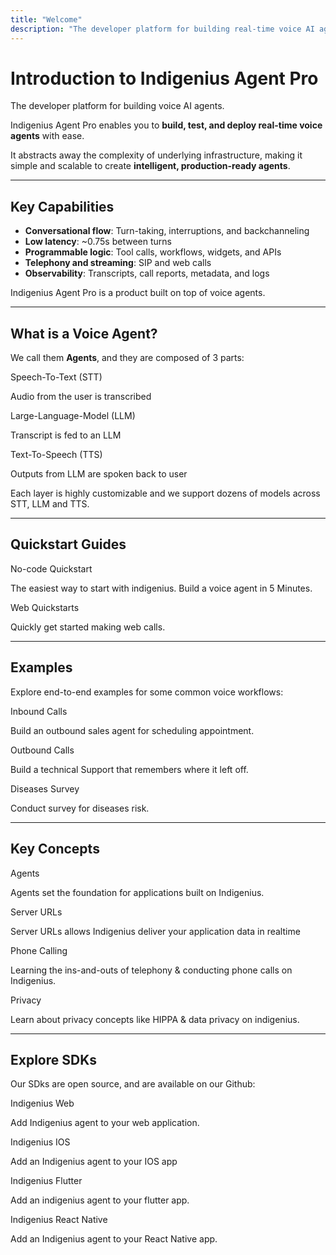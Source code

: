 ```yaml
---
title: "Welcome"
description: "The developer platform for building real-time voice AI agents"
---
```


# Introduction to Indigenius Agent Pro

The developer platform for building voice AI agents.

Indigenius Agent Pro enables you to **build, test, and deploy real-time voice agents** with ease.

It abstracts away the complexity of underlying infrastructure, making it simple and scalable to create **intelligent, production-ready agents**.

---

## Key Capabilities

- **Conversational flow**: Turn-taking, interruptions, and backchanneling
- **Low latency**: ~0.75s between turns
- **Programmable logic**: Tool calls, workflows, widgets, and APIs
- **Telephony and streaming**: SIP and web calls
- **Observability**: Transcripts, call reports, metadata, and logs

Indigenius Agent Pro is a product built on top of voice agents.

---

## What is a Voice Agent?

We call them **Agents**, and they are composed of 3 parts:

<div className="grid grid-cols-2 gap-4 mt-6">

  <div className="p-4 rounded-xl border shadow-sm bg-white hover:border-[#F79320] transition-colors">
    <p className="font-semibold">Speech-To-Text (STT)</p>
    <p className="text-sm text-gray-600">Audio from the user is transcribed</p>
  </div>

  <div className="p-4 rounded-xl border shadow-sm bg-white hover:border-[#F79320] transition-colors">
    <p className="font-semibold">Large-Language-Model (LLM)</p>
    <p className="text-sm text-gray-600">Transcript is fed to an LLM</p>
  </div>

  <div className="p-4 rounded-xl border shadow-sm bg-white hover:border-[#F79320] transition-colors">
    <p className="font-semibold">Text-To-Speech (TTS)</p>
    <p className="text-sm text-gray-600">Outputs from LLM are spoken back to user</p>
  </div>

</div>

Each layer is highly customizable and we support dozens of models across STT, LLM and TTS.

---

## Quickstart Guides

<div className="grid grid-cols-2 gap-4 mt-6">

  <div className="p-4 rounded-xl border shadow-sm bg-white hover:border-[#F79320] transition-colors">
    <p className="font-semibold">No-code Quickstart</p>
    <p className="text-sm text-gray-600">The easiest way to start with indigenius. Build a voice agent in 5 Minutes.</p>
  </div>

  <div className="p-4 rounded-xl border shadow-sm bg-white hover:border-[#F79320] transition-colors">
    <p className="font-semibold">Web Quickstarts</p>
    <p className="text-sm text-gray-600">Quickly get started making web calls.</p>
  </div>

</div>

---

## Examples
Explore end-to-end examples for some common voice workflows:

<div className="grid grid-cols-2 gap-4 mt-6">

  <div className="p-4 rounded-xl border shadow-sm bg-white hover:border-[#F79320] transition-colors">
    <p className="font-semibold">Inbound Calls</p>
    <p className="text-sm text-gray-600">Build an outbound sales agent for scheduling appointment.</p>
  </div>

  <div className="p-4 rounded-xl border shadow-sm bg-white hover:border-[#F79320] transition-colors">
    <p className="font-semibold">Outbound Calls</p>
    <p className="text-sm text-gray-600">Build a technical Support that remembers where it left off.</p>
  </div>

  <div className="p-4 rounded-xl border shadow-sm bg-white hover:border-[#F79320] transition-colors">
    <p className="font-semibold">Diseases Survey</p>
    <p className="text-sm text-gray-600">Conduct survey for diseases risk.</p>
  </div>

</div>

---

## Key Concepts

<div className="grid grid-cols-2 gap-4 mt-6">

  <div className="p-4 rounded-xl border shadow-sm bg-white hover:border-[#F79320] transition-colors">
    <p className="font-semibold">Agents</p>
    <p className="text-sm text-gray-600">Agents set the foundation for applications built on Indigenius.</p>
  </div>

  <div className="p-4 rounded-xl border shadow-sm bg-white hover:border-[#F79320] transition-colors">
    <p className="font-semibold">Server URLs</p>
    <p className="text-sm text-gray-600">Server URLs allows Indigenius deliver your application data in realtime</p>
  </div>

  <div className="p-4 rounded-xl border shadow-sm bg-white hover:border-[#F79320] transition-colors">
    <p className="font-semibold">Phone Calling</p>
    <p className="text-sm text-gray-600">Learning the ins-and-outs of telephony & conducting phone calls on Indigenius.</p>
  </div>

  <div className="p-4 rounded-xl border shadow-sm bg-white hover:border-[#F79320] transition-colors">
    <p className="font-semibold">Privacy</p>
    <p className="text-sm text-gray-600">Learn about privacy concepts like HIPPA & data privacy on indigenius.</p>
  </div>

</div>


---

## Explore SDKs
Our SDks are open source, and are available on our Github:

<div className="grid grid-cols-2 gap-4 mt-6">

  <div className="p-4 rounded-xl border shadow-sm bg-white hover:border-[#F79320] transition-colors">
    <p className="font-semibold">Indigenius Web</p>
    <p className="text-sm text-gray-600">Add Indigenius agent to your web application.</p>
  </div>

  <div className="p-4 rounded-xl border shadow-sm bg-white hover:border-[#F79320] transition-colors">
    <p className="font-semibold">Indigenius IOS</p>
    <p className="text-sm text-gray-600">Add an Indigenius agent to your IOS app</p>
  </div>

  <div className="p-4 rounded-xl border shadow-sm bg-white hover:border-[#F79320] transition-colors">
    <p className="font-semibold">Indigenius Flutter</p>
    <p className="text-sm text-gray-600">Add an indigenius agent to your flutter app.</p>
  </div>

  <div className="p-4 rounded-xl border shadow-sm bg-white hover:border-[#F79320] transition-colors">
    <p className="font-semibold">Indigenius React Native</p>
    <p className="text-sm text-gray-600">Add an Indigenius agent to your React Native app.</p>
  </div>

  <!-- <div className="p-4 rounded-xl border shadow-sm bg-white hover:border-[#F79320] transition-colors">
    <p className="font-semibold">Indigenius Python</p>
    <p className="text-sm text-gray-600">Multi-Platform, Mac, Windows and Linux.</p>
  </div> -->

</div>
